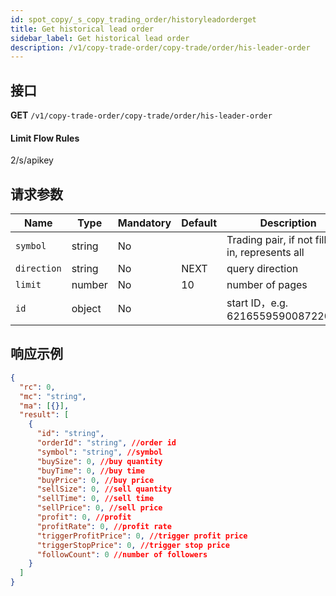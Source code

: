 ```yaml
---
id: spot_copy/_s_copy_trading_order/historyleadorderget
title: Get historical lead order
sidebar_label: Get historical lead order
description: /v1/copy-trade-order/copy-trade/order/his-leader-order
---
```


## 接口

**GET** `/v1/copy-trade-order/copy-trade/order/his-leader-order`

#### **Limit Flow Rules**

2/s/apikey

## 请求参数

| Name | Type | Mandatory | Default | Description |
| --- | --- | --- | --- | --- |
| `symbol` | string | No |  | Trading pair, if not filled in, represents all |
| `direction` | string | No | NEXT | query direction |
| `limit` | number | No | 10 | number of pages |
| `id` | object | No |  | start ID，e.g. 6216559590087220004 |

## 响应示例

```json
{
  "rc": 0,
  "mc": "string",
  "ma": [{}],
  "result": [
    {
      "id": "string",
      "orderId": "string", //order id
      "symbol": "string", //symbol
      "buySize": 0, //buy quantity
      "buyTime": 0, //buy time
      "buyPrice": 0, //buy price
      "sellSize": 0, //sell quantity
      "sellTime": 0, //sell time
      "sellPrice": 0, //sell price
      "profit": 0, //profit
      "profitRate": 0, //profit rate
      "triggerProfitPrice": 0, //trigger profit price
      "triggerStopPrice": 0, //trigger stop price
      "followCount": 0 //number of followers
    }
  ]
}
```

